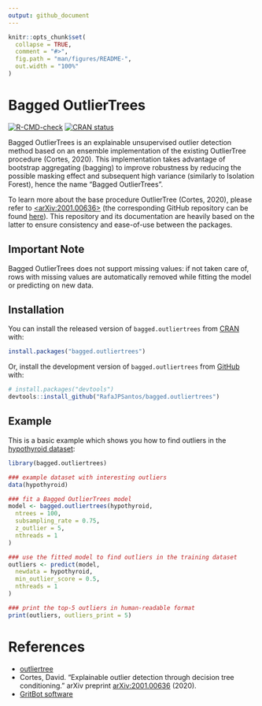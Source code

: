 ```yaml
---
output: github_document
---
```


<!-- README.md is generated from README.Rmd. Please edit that file -->

```r
knitr::opts_chunk$set(
  collapse = TRUE,
  comment = "#>",
  fig.path = "man/figures/README-",
  out.width = "100%"
)
```

# Bagged OutlierTrees

<!-- badges: start -->
[![R-CMD-check](https://github.com/RafaJPSantos/bagged.outliertrees/workflows/R-CMD-check/badge.svg)](https://github.com/RafaJPSantos/bagged.outliertrees/actions)
[![CRAN status](https://www.r-pkg.org/badges/version/bagged.outliertrees)](https://CRAN.R-project.org/package=bagged.outliertrees)
<!-- badges: end -->

Bagged OutlierTrees is an explainable unsupervised outlier detection method based on an ensemble implementation of the existing OutlierTree procedure (Cortes, 2020). This implementation takes advantage of bootstrap aggregating (bagging) to improve robustness by reducing the possible masking effect and subsequent high variance (similarly to Isolation Forest), hence the name "Bagged OutlierTrees". 

To learn more about the base procedure OutlierTree (Cortes, 2020), please refer to [<arXiv:2001.00636>](https://arxiv.org/abs/2001.00636) (the corresponding GitHub repository can be found [here](https://github.com/david-cortes/outliertree)). This repository and its documentation are heavily based on the latter to ensure consistency and ease-of-use between the packages.

## Important Note

Bagged OutlierTrees does not support missing values: if not taken care of, rows with missing values are automatically removed while fitting the model or predicting on new data.

## Installation

You can install the released version of `bagged.outliertrees` from [CRAN](https://CRAN.R-project.org) with:

``` r
install.packages("bagged.outliertrees")
```

Or, install the development version of `bagged.outliertrees` from [GitHub](https://github.com/) with:

``` r
# install.packages("devtools")
devtools::install_github("RafaJPSantos/bagged.outliertrees")
```

## Example

This is a basic example which shows you how to find outliers in the [hypothyroid dataset](http://archive.ics.uci.edu/ml/datasets/thyroid+disease):

```r
library(bagged.outliertrees)

### example dataset with interesting outliers
data(hypothyroid)

### fit a Bagged OutlierTrees model
model <- bagged.outliertrees(hypothyroid,
  ntrees = 100,
  subsampling_rate = 0.75,
  z_outlier = 5,
  nthreads = 1
)

### use the fitted model to find outliers in the training dataset
outliers <- predict(model,
  newdata = hypothyroid,
  min_outlier_score = 0.5,
  nthreads = 1
)
```

```r
### print the top-5 outliers in human-readable format
print(outliers, outliers_print = 5)
```


# References

* [outliertree](https://github.com/david-cortes/outliertree)
* Cortes, David. "Explainable outlier detection through decision tree conditioning." arXiv preprint [arXiv:2001.00636](https://arxiv.org/abs/2001.00636) (2020).
* [GritBot software](https://www.rulequest.com/gritbot-info.html)

